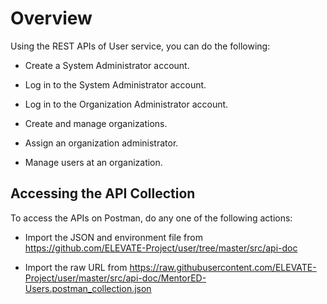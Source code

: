 # Overview

Using the REST APIs of User service, you can do the following:

  * Create a System Administrator account.

  * Log in to the System Administrator account.

  * Log in to the Organization Administrator account.

  * Create and manage organizations.

  * Assign an organization administrator.

  * Manage users at an organization.

## Accessing the API Collection

To access the APIs on Postman, do any one of the following actions:

* Import the JSON and environment file from <a href="https://github.com/ELEVATE-Project/user/tree/master/src/api-doc">https://github.com/ELEVATE-Project/user/tree/master/src/api-doc</a>

* Import the raw URL from <a href="https://raw.githubusercontent.com/ELEVATE-Project/user/master/src/api-doc/MentorED-Users.postman_collection.json">https://raw.githubusercontent.com/ELEVATE-Project/user/master/src/api-doc/MentorED-Users.postman_collection.json</a>


